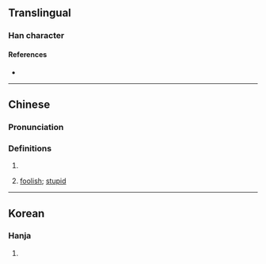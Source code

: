 {{character info}}
==Translingual==

===Han character===
{{Han char|rn=9|rad=人|as=08|sn=10|four=|canj=ODD|ids=⿰亻林}}

====References====
* {{Han ref|kx=0106.130|hdz=10172.010|uh=3463|ud=13411}}

----

==Chinese==
{{zh-forms}}

===Pronunciation===
{{zh-pron
|m=lán
|mc=
|oc=
|ma=
|cat=a
}}

===Definitions===
{{zh-hanzi}}

# {{zh-used in|㑣儓}}
# {{zh-obsolete}} [[foolish]]; [[stupid]]

----

==Korean==

===Hanja===
{{ko-hanja|투미하다|투미할|람||남}}

# {{rfdef|ko|sort=人08}}